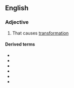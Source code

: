 ==English==

===Adjective===
{{en-adj}}

# That causes [[transformation]]

====Derived terms====
* {{l|en|transformative action}}
* {{l|en|transformative economics}}
* {{l|en|transformative justice}}
* {{l|en|transformative learning}}
* {{l|en|transformative planning}}
* {{l|en|transformative research}}